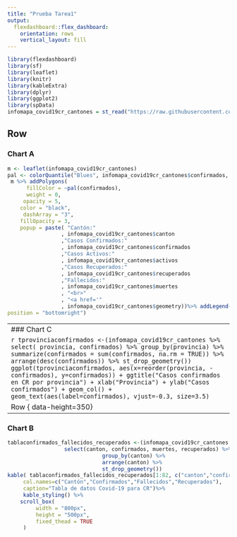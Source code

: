 ---
title: "Prueba Tarea1"
output: 
  flexdashboard::flex_dashboard:
    orientation: rows
    vertical_layout: fill
---

```{r setup, include=FALSE}
library(flexdashboard)
library(sf)
library(leaflet)
library(knitr)
library(kableExtra)
library(dplyr)
library(ggplot2)
library(spData)
infomapa_covid19cr_cantones = st_read("https://raw.githubusercontent.com/geoprocesamiento-2020i/datos/master/covid19/casos/cr/cr-covid19-cantones.geojson")
```

Row {data-height=700}
-----------------------------------------------------------------------
### Chart A

```{r}
m <- leaflet(infomapa_covid19cr_cantones)
pal <- colorQuantile("Blues", infomapa_covid19cr_cantones$confirmados, n = 5)
 m %>% addPolygons(
      fillColor = ~pal(confirmados),
      weight = 0,
     opacity = 5,
    color = "black",
     dashArray = "3",
    fillOpacity = 3,
    popup = paste( "Cantón:"
                 , infomapa_covid19cr_cantones$canton
                 ,"Casos Confirmados:"
                 , infomapa_covid19cr_cantones$confirmados
                 ,"Casos Activos:"
                 , infomapa_covid19cr_cantones$activos
                 ,"Casos Recuperados:"
                 , infomapa_covid19cr_cantones$recuperados
                 ,"Fallecidos:"
                 , infomapa_covid19cr_cantones$muertes
                 , "<br>"
                 , "<a href='"
                 , infomapa_covid19cr_cantones$geometry))%>% addLegend(pal = pal, values = ~confirmados, opacity = 0.7, title = NULL,
position = "bottomright")

```

-----------------------------------------------------------------------
### Chart C

```{r}
tprovinciaconfirmados <-(infomapa_covid19cr_cantones %>% 
  select( provincia, confirmados) %>% 
   group_by(provincia) %>% 
   summarize(confirmados = sum(confirmados, na.rm = TRUE)) %>% 
     arrange(desc(confirmados)) %>%
     st_drop_geometry())
ggplot(tprovinciaconfirmados, aes(x=reorder(provincia, -confirmados), y=confirmados)) +
     ggtitle("Casos confirmados en CR por provincia") +
     xlab("Provincia") + 
     ylab("Casos confirmados") +  
     geom_col() +
     geom_text(aes(label=confirmados), vjust=-0.3, size=3.5)
```


Row { data-height=350}
-----------------------------------------------------------------------

### Chart B

```{r}
tablaconfirmados_fallecidos_recuperados <-(infomapa_covid19cr_cantones %>% 
                  select(canton, confirmados, muertes, recuperados) %>% 
                              group_by(canton) %>% 
                              arrange(canton) %>%
                              st_drop_geometry())
kable( tablaconfirmados_fallecidos_recuperados[1:82, c("canton","confirmados","muertes","recuperados"), drop = TRUE], 
     col.names=c("Cantón","Confirmados","Fallecidos","Recuperados"),  
     caption="Tabla de datos Covid-19 para CR")%>%
     kable_styling() %>%
    scroll_box(
         width = "800px", 
         height = "500px", 
         fixed_thead = TRUE
     )
```
